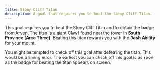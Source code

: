 ```yaml
---
title: Stony Cliff Titan
description: A goal that requires you to beat the Stony Cliff Titan.
---
```



This goal requires you to beat the Stony Cliff Titan and to obtain the badge from Arven.
The titan is a giant Clawf found near the tower in **South Province (Area Three)**.
Beating this titan rewards you with the **Dash Ability** for your mount.

<Aside type="caution">
  You might be tempted to check off this goal after defeating the titan. This
  would be a timing error. The earliest you can check off this goal is as soon
  as the badge for beating the titan appears on screen.
</Aside>
